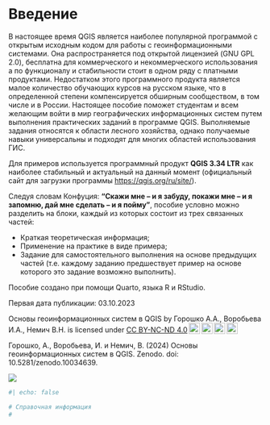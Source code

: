 # Введение {.unnumbered}

В настоящее время QGIS является наиболее популярной программой с открытым исходным кодом для работы с геоинформационными системами. Она распространяется под открытой лицензией (GNU GPL 2.0), бесплатна для коммерческого и некоммерческого использования а по функционалу и стабильности стоит в одном ряду с платными продуктами. Недостатком этого программного продукта является малое количество обучающих курсов на русском языке, что в определенной степени компенсируется обширным сообществом, в том числе и в России. Настоящее пособие поможет студентам и всем желающим войти в мир географических информационных систем путем выполнения практических заданий в программе QGIS. Выполняемые задания относятся к области лесного хозяйства, однако получаемые навыки универсальны и подходят для многих областей использования ГИС.  

Для примеров используется программный продукт **QGIS 3.34 LTR** как наиболее стабильный и актуальный на данный момент (официальный сайт для загрузки программы <https://qgis.org/ru/site/>).  

Следуя словам Конфуция: **"Скажи мне – и я забуду, покажи мне – и я запомню, дай мне сделать – и я пойму"**, пособие условно можно разделить на блоки, каждый из которых состоит из трех связанных частей:

 - Краткая теоретическая информация;
 - Применение на практике в виде примера;
 - Задание для самостоятельного выполнения на основе предыдущих частей (т.е. каждому заданию предшествует пример на основе которого это задание возможно выполнить).

Пособие создано при помощи Quarto, языка R и RStudio.

Первая дата публикации: 03.10.2023
 <p xmlns:cc="http://creativecommons.org/ns#" xmlns:dct="http://purl.org/dc/terms/"><span property="dct:title">Основы геоинформационных систем в QGIS</span> by <span property="cc:attributionName">Горошко А.А., Воробьева И.А., Немич В.Н.</span> is licensed under <a href="http://creativecommons.org/licenses/by-nc-nd/4.0/?ref=chooser-v1" target="_blank" rel="license noopener noreferrer" style="display:inline-block;">CC BY-NC-ND 4.0<img style="height:22px!important;margin-left:3px;vertical-align:text-bottom;" src="https://mirrors.creativecommons.org/presskit/icons/cc.svg?ref=chooser-v1"><img style="height:22px!important;margin-left:3px;vertical-align:text-bottom;" src="https://mirrors.creativecommons.org/presskit/icons/by.svg?ref=chooser-v1"><img style="height:22px!important;margin-left:3px;vertical-align:text-bottom;" src="https://mirrors.creativecommons.org/presskit/icons/nc.svg?ref=chooser-v1"><img style="height:22px!important;margin-left:3px;vertical-align:text-bottom;" src="https://mirrors.creativecommons.org/presskit/icons/nd.svg?ref=chooser-v1"></a></p> 

Горошко, А., Воробьева, И. и Немич, В. (2024) Основы геоинформационных систем в QGIS. Zenodo. doi: 10.5281/zenodo.10034639.

[![](https://zenodo.org/badge/687393748.svg)](https://zenodo.org/doi/10.5281/zenodo.10034638)

```r
#| echo: false

# Справочная информация
#

```

